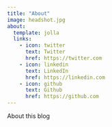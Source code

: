 ```yaml
---
title: "About"
image: headshot.jpg
about:
  template: jolla
  links:
    - icon: twitter
      text: Twitter
      href: https://twitter.com
    - icon: linkedin
      text: LinkedIn
      href: https://linkedin.com
    - icon: github
      text: Github
      href: https://github.com
---
```


About this blog
